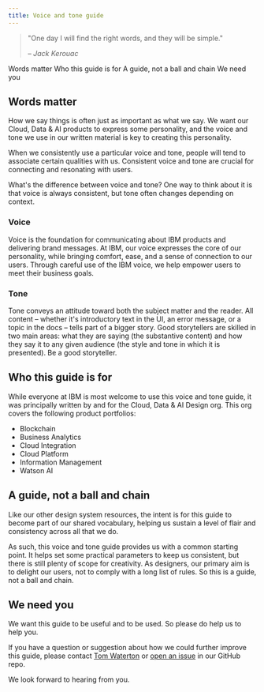 ```yaml
---
title: Voice and tone guide
---
```


> "One day I will find the right words, and they will be simple."
>
> <cite>– Jack Kerouac</cite>

<AnchorLinks>
  <AnchorLink>Words matter</AnchorLink>
  <AnchorLink>Who this guide is for</AnchorLink>
  <AnchorLink>A guide, not a ball and chain</AnchorLink>
  <AnchorLink>We need you</AnchorLink>
</AnchorLinks>

## Words matter

How we say things is often just as important as what we say. We want our Cloud, Data & AI products 
to express some personality, and the voice and tone we use 
in our written material is key to creating this personality.

When we consistently use a particular voice and tone, people will tend to associate certain qualities 
with us. Consistent voice and tone are crucial for connecting and resonating with users. 

What's the difference between voice and tone? One way to think about it is that voice is always 
consistent, but tone often changes depending on context.

### Voice

Voice is the foundation for communicating about IBM products and delivering brand messages. At IBM, 
our voice expresses the core of our personality, while bringing comfort, ease, and a sense of 
connection to our users. Through careful use of the IBM voice, we help empower users to meet their 
business goals.

### Tone

Tone conveys an attitude toward both the subject matter and the reader. All content – whether it's 
introductory text in the UI, an error message, or a topic in the docs – tells part of a bigger story. 
Good storytellers are skilled in two main areas: what they are saying (the substantive content) 
and how they say it to any given audience (the style and tone in which it is presented). 
Be a good storyteller.


## Who this guide is for
While everyone at IBM is most welcome to use this voice and tone guide, it was principally written 
by and for the Cloud, Data & AI Design org. This org covers the following product portfolios:
- Blockchain
- Business Analytics
- Cloud Integration
- Cloud Platform
- Information Management
- Watson AI


## A guide, not a ball and chain
Like our other design system resources, the intent is for this guide to become part of our shared 
vocabulary, helping us sustain a level of flair and consistency across all that we do.

As such, this voice and tone guide provides us with a common starting point. It helps set some 
practical parameters to keep us consistent, but there is still plenty of scope for creativity. 
As designers, our primary aim is to delight our users, not to comply with a long list of rules. 
So this is a guide, not a ball and chain.

## We need you
We want this guide to be useful and to be used. So please do help us to help you.

If you have a question or suggestion about how we could further improve this guide, 
please contact [Tom Waterton](https://ibm-casdesign.slack.com/archives/D1ZKKC3CL) or 
[open an issue](https://github.ibm.com/CDAI-design/pal/issues) in our GitHub repo. 

We look forward to hearing from you.
